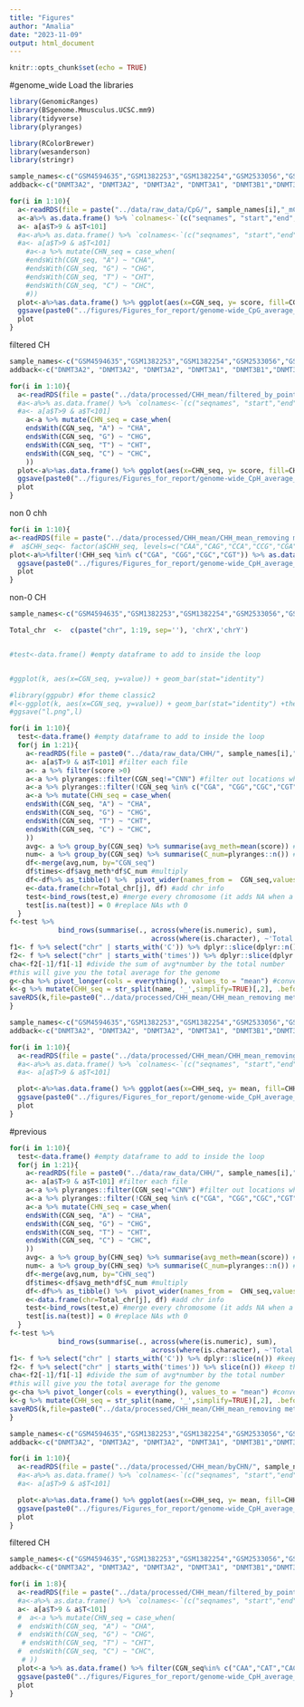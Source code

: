 ```yaml
---
title: "Figures"
author: "Amalia"
date: "2023-11-09"
output: html_document
---
```


```r
knitr::opts_chunk$set(echo = TRUE)
```

#genome_wide
Load the libraries
```r
library(GenomicRanges)
library(BSgenome.Mmusculus.UCSC.mm9)
library(tidyverse)
library(plyranges)

library(RColorBrewer)
library(wesanderson)
library(stringr)
```

```r
sample_names<-c("GSM4594635","GSM1382253","GSM1382254","GSM2533056","GSM4837324","GSM1382255","GSM1382256","GSM1545748","GSM748786","GSM748787")
addback<-c("DNMT3A2", "DNMT3A2", "DNMT3A2", "DNMT3A1", "DNMT3B1","DNMT3B1","DNMT3B1","DNMT3B1","WT","WT")

for(i in 1:10){
  a<-readRDS(file = paste("../data/raw_data/CpG/", sample_names[i],"_mCpG.rds" ,sep=""))
  a<-a%>% as.data.frame() %>% `colnames<-`(c("seqnames", "start","end","width","strand","T","M", "CGN_seq", "score")) %>% makeGRangesFromDataFrame(keep.extra.columns = T) 
  a<- a[a$T>9 & a$T<101]
  #a<-a%>% as.data.frame() %>% `colnames<-`(c("seqnames", "start","end","width","strand","T","M", "CGN_seq", "score")) %>% makeGRangesFromDataFrame(keep.extra.columns = T) 
  #a<- a[a$T>9 & a$T<101]
    #a<-a %>% mutate(CHN_seq = case_when(
    #endsWith(CGN_seq, "A") ~ "CHA",
    #endsWith(CGN_seq, "G") ~ "CHG",
    #endsWith(CGN_seq, "T") ~ "CHT",
    #endsWith(CGN_seq, "C") ~ "CHC",
    #))
  plot<-a%>%as.data.frame() %>% ggplot(aes(x=CGN_seq, y= score, fill=CGN_seq))+geom_bar(stat = "summary",fun="mean")+ labs(x="", y="Methylation score", fill="", title = paste0(sample_names[i],"_",addback[i]))+theme_classic() +scale_fill_manual(values = c("#4e79a7","#a83232" ,"#6f5090","#ffa64d"))
  ggsave(paste0("../figures/Figures_for_report/genome-wide_CpG_average_/", sample_names[i], ".png"), plot = plot)
  plot
}

```

filtered CH
```r
sample_names<-c("GSM4594635","GSM1382253","GSM1382254","GSM2533056","GSM4837324","GSM1382255","GSM1382256","GSM1545748","GSM748786","GSM748787")
addback<-c("DNMT3A2", "DNMT3A2", "DNMT3A2", "DNMT3A1", "DNMT3B1","DNMT3B1","DNMT3B1","DNMT3B1","WT","WT")

for(i in 1:10){
  a<-readRDS(file = paste("../data/processed/CHH_mean/filtered_by_point8_WTmeth/", sample_names[i],".rds" ,sep=""))
  #a<-a%>% as.data.frame() %>% `colnames<-`(c("seqnames", "start","end","width","strand","T","M", "CGN_seq", "score")) %>% makeGRangesFromDataFrame(keep.extra.columns = T) 
  #a<- a[a$T>9 & a$T<101]
    a<-a %>% mutate(CHN_seq = case_when(
    endsWith(CGN_seq, "A") ~ "CHA",
    endsWith(CGN_seq, "G") ~ "CHG",
    endsWith(CGN_seq, "T") ~ "CHT",
    endsWith(CGN_seq, "C") ~ "CHC",
    ))
  plot<-a%>%as.data.frame() %>% ggplot(aes(x=CHN_seq, y= score, fill=CHN_seq))+geom_bar(stat = "summary",fun="mean")+ labs(x="", y="Methylation score", fill="", title = paste0(sample_names[i],"_",addback[i]))+theme_classic() +scale_fill_manual(values = c("#4e79a7","#a83232" ,"#6f5090","#ffa64d"))
  ggsave(paste0("../figures/Figures_for_report/genome-wide_CpH_average_/filteredby80percentWT/", sample_names[i], ".png"), plot = plot)
  plot
}

```
non 0 chh
```r
for(i in 1:10){
a<-readRDS(file = paste("../data/processed/CHH_mean/CHH_mean_removing methylation 0/", sample_names[i],".rds" ,sep=""))
#  a$CHH_seq<- factor(a$CHH_seq, levels=c("CAA","CAG","CCA","CCG","CGA","CGG","CTA","CTG","CAT","CAC","CCT","CCC","CGT","CGC","CTT","CTC"))
plot<-a%>%filter(!CHH_seq %in% c("CGA", "CGG","CGC","CGT")) %>% as.data.frame() %>% ggplot(aes(x=CHH_seq, y= mean, fill=CHH_seq))+geom_bar(stat = "summary",fun="mean")+ labs(x="", y="Methylation score", fill="", title = paste0(sample_names[i],"_",addback[i]))+theme_classic() +scale_fill_manual(values = c("#4e79a7","#a83232" ,"#6f5090","#ffa64d","#4e79a7","#a83232" ,"#6f5090","#ffa64d","#4e79a7","#a83232" ,"#6f5090","#ffa64d"))
  ggsave(paste0("../figures/Figures_for_report/genome-wide_CpH_average_/removed0/", sample_names[i], ".png"), plot = plot)
  plot
}
```
non-0 CH
```r
sample_names<-c("GSM4594635","GSM1382253","GSM1382254","GSM2533056","GSM4837324","GSM1382255","GSM1382256","GSM1545748","GSM748786","GSM748787")

Total_chr  <-  c(paste("chr", 1:19, sep=''), 'chrX','chrY')


#test<-data.frame() #empty dataframe to add to inside the loop


#ggplot(k, aes(x=CGN_seq, y=value)) + geom_bar(stat="identity")

#library(ggpubr) #for theme classic2
#l<-ggplot(k, aes(x=CGN_seq, y=value)) + geom_bar(stat="identity") +theme_classic2()
#ggsave("l.png",l)

for(i in 1:10){
  test<-data.frame() #empty dataframe to add to inside the loop
  for(j in 1:21){
    a<-readRDS(file = paste0("../data/raw_data/CHH/", sample_names[i],"_", Total_chr[j],".rds"))
    a<- a[a$T>9 & a$T<101] #filter each file
    a<- a %>% filter(score >0)
    a<-a %>% plyranges::filter(CGN_seq!="CNN") #filter out locations where we dont hav ethe trinucleotide sequence
    a<-a %>% plyranges::filter(!CGN_seq %in% c("CGA", "CGG","CGC","CGT"))
    a<-a %>% mutate(CHN_seq = case_when(
    endsWith(CGN_seq, "A") ~ "CHA",
    endsWith(CGN_seq, "G") ~ "CHG",
    endsWith(CGN_seq, "T") ~ "CHT",
    endsWith(CGN_seq, "C") ~ "CHC",
    ))
    avg<- a %>% group_by(CGN_seq) %>% summarise(avg_meth=mean(score)) #get average of each CHH
    num<- a %>% group_by(CGN_seq) %>% summarise(C_num=plyranges::n()) #get number of each CHH
    df<-merge(avg,num, by="CGN_seq") 
    df$times<-df$avg_meth*df$C_num #multiply 
    df<-df%>% as_tibble() %>%  pivot_wider(names_from =  CGN_seq,values_from = c(avg_meth, C_num, times)) #wide format 
    e<-data.frame(chr=Total_chr[j], df) #add chr info
    test<-bind_rows(test,e) #merge every chromosome (it adds NA when a column is missing from one of the two)
    test[is.na(test)] = 0 #replace NAs wth 0
  }
f<-test %>%
            bind_rows(summarise(., across(where(is.numeric), sum),
                                   across(where(is.character), ~'Total'))) #add a row which is the sum of all previous rows
f1<- f %>% select("chr" | starts_with('C')) %>% dplyr::slice(dplyr::n()) #keep the number of Cs
f2<- f %>% select("chr" | starts_with('times')) %>% dplyr::slice(dplyr::n()) #keep the avg*number
cha<-f2[-1]/f1[-1] #divide the sum of avg*number by the total number 
#this will give you the total average for the genome
g<-cha %>% pivot_longer(cols = everything(), values_to = "mean") #convert back to long format
k<-g %>% mutate(CHH_seq = str_split(name, '_',simplify=TRUE)[,2], .before = mean) %>% select(-name) #keep only tri seq
saveRDS(k,file=paste0("../data/processed/CHH_mean/CHH_mean_removing methylation 0/byCHN/", sample_names[i], ".rds"))#save the table created for this sample
}
```

```r
sample_names<-c("GSM4594635","GSM1382253","GSM1382254","GSM2533056","GSM4837324","GSM1382255","GSM1382256","GSM1545748","GSM748786","GSM748787")
addback<-c("DNMT3A2", "DNMT3A2", "DNMT3A2", "DNMT3A1", "DNMT3B1","DNMT3B1","DNMT3B1","DNMT3B1","WT","WT")

for(i in 1:10){
  a<-readRDS(file = paste("../data/processed/CHH_mean/CHH_mean_removing methylation 0/byCHN/", sample_names[i],".rds" ,sep=""))
  #a<-a%>% as.data.frame() %>% `colnames<-`(c("seqnames", "start","end","width","strand","T","M", "CGN_seq", "score")) %>% makeGRangesFromDataFrame(keep.extra.columns = T) 
  #a<- a[a$T>9 & a$T<101]

  plot<-a%>%as.data.frame() %>% ggplot(aes(x=CHH_seq, y= mean, fill=CHH_seq))+geom_bar(stat = "identity")+ labs(x="", y="Methylation score", fill="", title = paste0(sample_names[i],"_",addback[i]))+theme_classic() +scale_fill_manual(values = c("#4e79a7","#a83232" ,"#6f5090","#ffa64d"))
  ggsave(paste0("../figures/Figures_for_report/genome-wide_CpH_average_/removed0/byCHN/", sample_names[i], ".png"), plot = plot)
  plot
}
```

#previous
```r
for(i in 1:10){
  test<-data.frame() #empty dataframe to add to inside the loop
  for(j in 1:21){
    a<-readRDS(file = paste0("../data/raw_data/CHH/", sample_names[i],"_", Total_chr[j],".rds"))
    a<- a[a$T>9 & a$T<101] #filter each file
    a<-a %>% plyranges::filter(CGN_seq!="CNN") #filter out locations where we dont hav ethe trinucleotide sequence
    a<-a %>% plyranges::filter(!CGN_seq %in% c("CGA", "CGG","CGC","CGT"))
    a<-a %>% mutate(CHN_seq = case_when(
    endsWith(CGN_seq, "A") ~ "CHA",
    endsWith(CGN_seq, "G") ~ "CHG",
    endsWith(CGN_seq, "T") ~ "CHT",
    endsWith(CGN_seq, "C") ~ "CHC",
    ))
    avg<- a %>% group_by(CHN_seq) %>% summarise(avg_meth=mean(score)) #get average of each CHH
    num<- a %>% group_by(CHN_seq) %>% summarise(C_num=plyranges::n()) #get number of each CHH
    df<-merge(avg,num, by="CHN_seq") 
    df$times<-df$avg_meth*df$C_num #multiply 
    df<-df%>% as_tibble() %>%  pivot_wider(names_from =  CHN_seq,values_from = c(avg_meth, C_num, times)) #wide format 
    e<-data.frame(chr=Total_chr[j], df) #add chr info
    test<-bind_rows(test,e) #merge every chromosome (it adds NA when a column is missing from one of the two)
    test[is.na(test)] = 0 #replace NAs wth 0
  }
f<-test %>%
            bind_rows(summarise(., across(where(is.numeric), sum),
                                   across(where(is.character), ~'Total'))) #add a row which is the sum of all previous rows
f1<- f %>% select("chr" | starts_with('C')) %>% dplyr::slice(n()) #keep the number of Cs
f2<- f %>% select("chr" | starts_with('times')) %>% slice(n()) #keep the avg*number
cha<-f2[-1]/f1[-1] #divide the sum of avg*number by the total number 
#this will give you the total average for the genome
g<-cha %>% pivot_longer(cols = everything(), values_to = "mean") #convert back to long format
k<-g %>% mutate(CHH_seq = str_split(name, '_',simplify=TRUE)[,2], .before = mean) %>% select(-name) #keep only tri seq
saveRDS(k,file=paste0("../data/processed/CHH_mean/CHH_mean_removing methylation 0/byCHN/", sample_names[i], ".rds"))#save the table created for this sample
}

```



```r
sample_names<-c("GSM4594635","GSM1382253","GSM1382254","GSM2533056","GSM4837324","GSM1382255","GSM1382256","GSM1545748","GSM748786","GSM748787")
addback<-c("DNMT3A2", "DNMT3A2", "DNMT3A2", "DNMT3A1", "DNMT3B1","DNMT3B1","DNMT3B1","DNMT3B1","WT","WT")

for(i in 1:10){
  a<-readRDS(file = paste("../data/processed/CHH_mean/byCHN/", sample_names[i],".rds" ,sep=""))
  #a<-a%>% as.data.frame() %>% `colnames<-`(c("seqnames", "start","end","width","strand","T","M", "CGN_seq", "score")) %>% makeGRangesFromDataFrame(keep.extra.columns = T) 
  #a<- a[a$T>9 & a$T<101]

  plot<-a%>%as.data.frame() %>% ggplot(aes(x=CHH_seq, y= mean, fill=CHH_seq))+geom_bar(stat = "identity")+ labs(x="", y="Methylation score", fill="", title = paste0(sample_names[i],"_",addback[i]))+theme_classic() +scale_fill_manual(values = c("#4e79a7","#a83232" ,"#6f5090","#ffa64d"))
  ggsave(paste0("../figures/Figures_for_report/genome-wide_CpH_average_/byCHN/", sample_names[i], ".png"), plot = plot)
  plot
}
```

filtered CH
```r
sample_names<-c("GSM4594635","GSM1382253","GSM1382254","GSM2533056","GSM4837324","GSM1382255","GSM1382256","GSM1545748","GSM748786","GSM748787")
addback<-c("DNMT3A2", "DNMT3A2", "DNMT3A2", "DNMT3A1", "DNMT3B1","DNMT3B1","DNMT3B1","DNMT3B1","WT","WT")

for(i in 1:8){
  a<-readRDS(file = paste("../data/processed/CHH_mean/filtered_by_point8_WTmeth/", sample_names[i],".rds" ,sep=""))
  #a<-a%>% as.data.frame() %>% `colnames<-`(c("seqnames", "start","end","width","strand","T","M", "CGN_seq", "score")) %>% makeGRangesFromDataFrame(keep.extra.columns = T) 
  a<- a[a$T>9 & a$T<101]
  #  a<-a %>% mutate(CHN_seq = case_when(
  #  endsWith(CGN_seq, "A") ~ "CHA",
  #  endsWith(CGN_seq, "G") ~ "CHG",
   # endsWith(CGN_seq, "T") ~ "CHT",
  #  endsWith(CGN_seq, "C") ~ "CHC",
   # ))
  plot<-a %>% as.data.frame() %>% filter(CGN_seq%in% c("CAA","CAT","CAC","CAG"))%>% ggplot(aes(x=CGN_seq, y= score, fill=CGN_seq))+geom_bar(stat = "summary",fun="mean")+ labs(x="", y="Methylation score", fill="", title = paste0(sample_names[i],"_",addback[i]))+theme_classic() +scale_fill_manual(values = c("#4e79a7","#a83232" ,"#6f5090","#ffa64d"))
  ggsave(paste0("../figures/Figures_for_report/genome-wide_CpH_average_/filteredby80percentWT/onlyCA/", sample_names[i], ".png"), plot = plot)
  plot
}

```